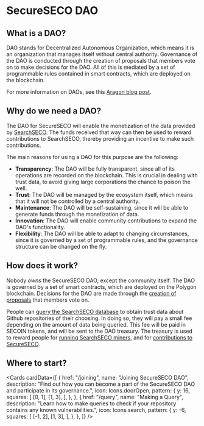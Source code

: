 
# SecureSECO DAO

## What is a DAO?

DAO stands for Decentralized Autonomous Organization, which means it is an organization that manages itself without central authority. Governance of the DAO is conducted through the creation of proposals that members vote on to make decisions for the DAO. All of this is mediated by a set of programmable rules contained in smart contracts, which are deployed on the blockchain.

For more information on DAOs, see this [Aragon blog post](https://blog.aragon.org/what-is-a-dao/).

## Why do we need a DAO?

The DAO for SecureSECO will enable the monetization of the data provided by [SearchSECO](/about/SecureSECO). The funds received that way can then be used to reward contributions to SearchSECO, thereby providing an incentive to make such contributions.

The main reasons for using a DAO for this purpose are the following:

- **Transparency**: The DAO will be fully transparent, since all of its operations are recorded on the blockchain. This is crucial in dealing with trust data, to avoid giving large corporations the chance to poison the well.
- **Trust**: The DAO will be managed by the ecosystem itself, which means that it will not be controlled by a central authority.
- **Maintenance**: The DAO will be self-sustaining, since it will be able to generate funds through the monetization of data.
- **Innovation**: The DAO will enable community contributions to expand the DAO's functionality.
- **Flexibility**: The DAO will be able to adapt to changing circumstances, since it is governed by a set of programmable rules, and the governance structure can be changed on the fly.

## How does it work?

Nobody _owns_ the SecureSECO DAO, except the community itself. The DAO is governed by a set of smart contracts, which are deployed on the Polygon blockchain. Decisions for the DAO are made through the [creation of proposals](/proposals/create-proposals) that members vote on.

People can [query the SearchSECO database](/searchseco-integration/querying) to obtain trust data about Github repositories of their choosing. In doing so, they will pay a small fee depending on the amount of data being queried. This fee will be paid in SECOIN tokens, and will be sent to the DAO treasury. The treasury is used to reward people for [running SearchSECO miners](/searchseco-integration/mining), and for [contributions to SecureSECO](/contributing).

## Where to start?

<Cards
  cardData={[
    {
      href: "/joining",
      name: "Joining SecureSECO DAO",
      description:
        "Find out how you can become a part of the SecureSECO DAO and participate in its governance.",
      icon: Icons.doorOpen,
      pattern: {
        y: 16,
        squares: [
          [0, 1],
          [1, 3],
        ],
      },
    },
    {
      href: "/query",
      name: "Making a Query",
      description:
        "Learn how to make queries to check if your repository contains any known vulnerabilities.",
      icon: Icons.search,
      pattern: {
        y: -6,
        squares: [
          [-1, 2],
          [1, 3],
        ],
      },
    },
  ]}
/>
